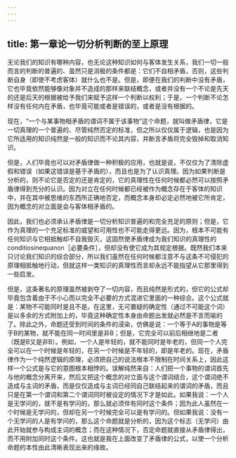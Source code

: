 ```yaml
---
---
---
```

title: 第一章论一切分析判断的至上原理
---





无论我们的知识有哪种内容，也无论这种知识如何与客体发生关系，我们一切一般而言的判断的普遍的、虽然只是消极的条件都是：它们不自相矛盾，否则，这些判断自身（即使不考虑客体）就什么也不是。但是，即便在我们的判断中没有矛盾，它也毕竟依然能够像对象并不造成的那样来联结概念，或者并没有一个不论是先天的还是后天的根据被给予我们来赋予这样一个判断以权利；于是，一个判断不论怎样没有任何内在矛盾，也毕竟可能或者是错误的，或者是没有根据的。

现在，“一个与某事物相矛盾的谓词不属于该事物”这个命题，就叫做矛盾律，它是一切真理的一个普遍的、尽管纯然否定的标准，但之所以仅仅属于逻辑，也是因为它所适用的知识纯然是一般的知识而不论其内容，并断言矛盾将完全毁掉和取消知识。

但是，人们毕竟也可以对矛盾律做一种积极的应用，也就是说，不仅仅为了清除虚假和错误（如果这错误是基于矛盾的），而且也是为了认识真理。因为如果判断是分析的，则不论它是否定的还是肯定的，它的真理性在任何时候都必然可以按照矛盾律得到充分的认识。因为对立在任何时候都已经被作为概念存在于客体的知识中，并在其中被思维的东西所正确地否定，而概念本身却必定必然地被它所肯定，因为概念的对立面是会与客体相矛盾的。

因此，我们也必须承认矛盾律是一切分析知识普遍的和完全充足的原则；但是，它作为真理的一个充足标准的威望和可用性也不可能走得更远。因为，根本不可能有任何知识与它相抵触却不自我毁灭，这固然使矛盾律成为我们知识的真理性的conditiosinequanon［必要条件］，但却没有使它成为其规定根据。既然我们本来只讨论我们知识的综合部分，所以我们虽然在任何时候都注意不与这条不可侵犯的原理相抵触地行动，但就这样一类知识的真理性而言却永远不能指望从它那里得到一些启发。

但是，这条著名的原理虽然被剥夺了一切内容，而且纯然是形式的，但它的公式却毕竟包含着由于不小心而以完全不必要的方式混进它里面的一种综合。这个公式就是：某物不可能同时是且不是。在这里，无可置疑的确定性（通过不可能这个词）是以多余的方式附加上的，毕竟这种确定性本身由命题出发就必然是不言而喻的了。除此之外，命题还受到时间的条件的浸染，仿佛是说：一个等于A的事物是等于B的某物，就不能在同一时间里是非B；但是，它完全可以前后相继地是二者（既是B又是非B）。例如，一个人是年轻的，就不能同时是年老的，但同一个人完全可以在一个时候是年轻的，在另一个时候是不年轻的，即是年老的。现在，矛盾律作为一个纯然逻辑的原理，必须把自己的说法根本不限制在时间关系上，因此这样一个公式是与它的意图根本相悖的。误解纯然来自：人们把一个事物的谓词首先与他的概念分离开来，然后又把这个概念的对立面与这个谓词结合，这个谓词绝不造成与主词的矛盾，而是仅仅造成与主词已经同自己联结起来的谓词的矛盾，而且只是在第一个谓词和第二个谓词同时被设定的情况下才是如此。如果我说：一个人是无学问的，就不是有学问的，那么就必须伴有同时这个条件；因为此人虽然在一个时候是无学问的，但却在另一个时候完全可以是有学问的。但如果我说：没有一个无学问的人是有学问的，那么这个命题就是分析的，因为这个标志（无学问）由此开始就参与构成主词的概念；而在这种情况下，否定命题就直接从矛盾律得出，而不用附加同时这个条件。这也就是我在上面改变了矛盾律的公式，以使一个分析命题的本性由此清晰表现出来的缘故。